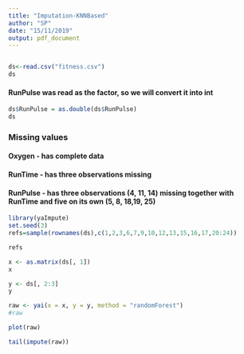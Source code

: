 ---
title: "Imputation-KNNBased"
author: "SP"
date: "15/11/2019"
output: pdf_document
---


```{r}

```



```{r}
ds<-read.csv("fitness.csv")
ds
```

#### RunPulse was read as the factor, so we will convert it into int
```{r}
ds$RunPulse = as.double(ds$RunPulse)
ds
```


### Missing values
#### Oxygen - has complete data
#### RunTime - has three observations missing
#### RunPulse - has three observations (4, 11, 14) missing together with RunTime and five on its own (5, 8, 18,19, 25)



```{r}
library(yaImpute)
set.seed(3)
refs=sample(rownames(ds),c(1,2,3,6,7,9,10,12,13,15,16,17,20:24))
```

```{r}
refs
```

```{r}
x <- as.matrix(ds[, 1])
x
```

```{r}
y <- ds[, 2:3]
y
```

```{r}
raw <- yai(x = x, y = y, method = "randomForest")
#raw
```

```{r}
plot(raw)
```

```{r}
tail(impute(raw))
```

